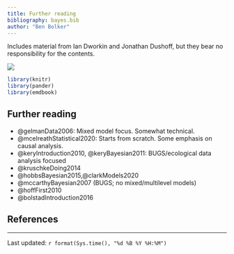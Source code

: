 ```yaml
---
title: Further reading
bibliography: bayes.bib
author: "Ben Bolker"
---
```


Includes material from Ian Dworkin and Jonathan Dushoff, but they bear no responsibility for the contents.

![](pix/cc-attrib-nc.png)

```r
library(knitr)
library(pander)
library(emdbook)
```

## Further reading

- @gelmanData2006: Mixed model focus. Somewhat technical.
- @mcelreathStatistical2020: Starts from scratch. Some emphasis on causal analysis.
- @keryIntroduction2010, @keryBayesian2011: BUGS/ecological data analysis focused
- @kruschkeDoing2014
- @hobbsBayesian2015,@clarkModels2020
- @mccarthyBayesian2007 (BUGS; no mixed/multilevel models)
- @hoffFirst2010
- @bolstadIntroduction2016

## References

::: {#refs}
:::

---

Last updated: `r format(Sys.time(), "%d %B %Y %H:%M")`


